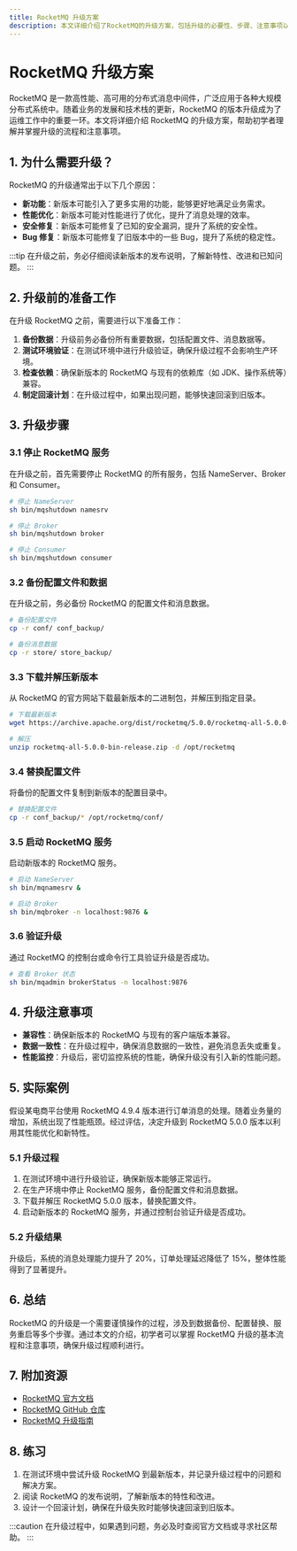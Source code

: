```yaml
---
title: RocketMQ 升级方案
description: 本文详细介绍了RocketMQ的升级方案，包括升级的必要性、步骤、注意事项以及实际案例，帮助初学者掌握RocketMQ的升级流程。
---
```


# RocketMQ 升级方案

RocketMQ 是一款高性能、高可用的分布式消息中间件，广泛应用于各种大规模分布式系统中。随着业务的发展和技术栈的更新，RocketMQ 的版本升级成为了运维工作中的重要一环。本文将详细介绍 RocketMQ 的升级方案，帮助初学者理解并掌握升级的流程和注意事项。

## 1. 为什么需要升级？

RocketMQ 的升级通常出于以下几个原因：

- **新功能**：新版本可能引入了更多实用的功能，能够更好地满足业务需求。
- **性能优化**：新版本可能对性能进行了优化，提升了消息处理的效率。
- **安全修复**：新版本可能修复了已知的安全漏洞，提升了系统的安全性。
- **Bug 修复**：新版本可能修复了旧版本中的一些 Bug，提升了系统的稳定性。

:::tip
在升级之前，务必仔细阅读新版本的发布说明，了解新特性、改进和已知问题。
:::

## 2. 升级前的准备工作

在升级 RocketMQ 之前，需要进行以下准备工作：

1. **备份数据**：升级前务必备份所有重要数据，包括配置文件、消息数据等。
2. **测试环境验证**：在测试环境中进行升级验证，确保升级过程不会影响生产环境。
3. **检查依赖**：确保新版本的 RocketMQ 与现有的依赖库（如 JDK、操作系统等）兼容。
4. **制定回滚计划**：在升级过程中，如果出现问题，能够快速回滚到旧版本。

## 3. 升级步骤

### 3.1 停止 RocketMQ 服务

在升级之前，首先需要停止 RocketMQ 的所有服务，包括 NameServer、Broker 和 Consumer。

```bash
# 停止 NameServer
sh bin/mqshutdown namesrv

# 停止 Broker
sh bin/mqshutdown broker

# 停止 Consumer
sh bin/mqshutdown consumer
```

### 3.2 备份配置文件和数据

在升级之前，务必备份 RocketMQ 的配置文件和消息数据。

```bash
# 备份配置文件
cp -r conf/ conf_backup/

# 备份消息数据
cp -r store/ store_backup/
```

### 3.3 下载并解压新版本

从 RocketMQ 的官方网站下载最新版本的二进制包，并解压到指定目录。

```bash
# 下载最新版本
wget https://archive.apache.org/dist/rocketmq/5.0.0/rocketmq-all-5.0.0-bin-release.zip

# 解压
unzip rocketmq-all-5.0.0-bin-release.zip -d /opt/rocketmq
```

### 3.4 替换配置文件

将备份的配置文件复制到新版本的配置目录中。

```bash
# 替换配置文件
cp -r conf_backup/* /opt/rocketmq/conf/
```

### 3.5 启动 RocketMQ 服务

启动新版本的 RocketMQ 服务。

```bash
# 启动 NameServer
sh bin/mqnamesrv &

# 启动 Broker
sh bin/mqbroker -n localhost:9876 &
```

### 3.6 验证升级

通过 RocketMQ 的控制台或命令行工具验证升级是否成功。

```bash
# 查看 Broker 状态
sh bin/mqadmin brokerStatus -n localhost:9876
```

## 4. 升级注意事项

- **兼容性**：确保新版本的 RocketMQ 与现有的客户端版本兼容。
- **数据一致性**：在升级过程中，确保消息数据的一致性，避免消息丢失或重复。
- **性能监控**：升级后，密切监控系统的性能，确保升级没有引入新的性能问题。

## 5. 实际案例

假设某电商平台使用 RocketMQ 4.9.4 版本进行订单消息的处理。随着业务量的增加，系统出现了性能瓶颈。经过评估，决定升级到 RocketMQ 5.0.0 版本以利用其性能优化和新特性。

### 5.1 升级过程

1. 在测试环境中进行升级验证，确保新版本能够正常运行。
2. 在生产环境中停止 RocketMQ 服务，备份配置文件和消息数据。
3. 下载并解压 RocketMQ 5.0.0 版本，替换配置文件。
4. 启动新版本的 RocketMQ 服务，并通过控制台验证升级是否成功。

### 5.2 升级结果

升级后，系统的消息处理能力提升了 20%，订单处理延迟降低了 15%，整体性能得到了显著提升。

## 6. 总结

RocketMQ 的升级是一个需要谨慎操作的过程，涉及到数据备份、配置替换、服务重启等多个步骤。通过本文的介绍，初学者可以掌握 RocketMQ 升级的基本流程和注意事项，确保升级过程顺利进行。

## 7. 附加资源

- [RocketMQ 官方文档](https://rocketmq.apache.org/docs/)
- [RocketMQ GitHub 仓库](https://github.com/apache/rocketmq)
- [RocketMQ 升级指南](https://rocketmq.apache.org/docs/upgrade-guide/)

## 8. 练习

1. 在测试环境中尝试升级 RocketMQ 到最新版本，并记录升级过程中的问题和解决方案。
2. 阅读 RocketMQ 的发布说明，了解新版本的特性和改进。
3. 设计一个回滚计划，确保在升级失败时能够快速回滚到旧版本。

:::caution
在升级过程中，如果遇到问题，务必及时查阅官方文档或寻求社区帮助。
:::